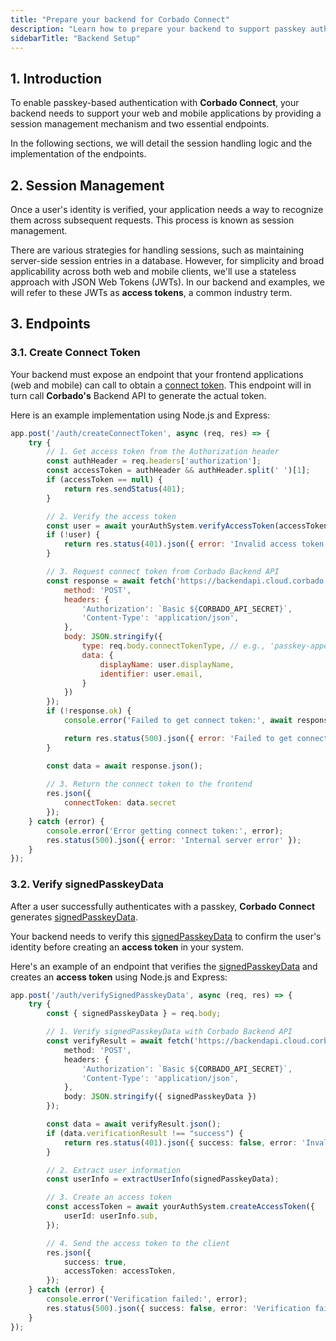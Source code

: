 ```yaml
---
title: "Prepare your backend for Corbado Connect"
description: "Learn how to prepare your backend to support passkey authentication with Corbado Connect by implementing two essential endpoints."
sidebarTitle: "Backend Setup"
---
```



<CognitoDemo />

## 1. Introduction

To enable passkey-based authentication with **Corbado Connect**, your backend needs to support your web and mobile applications by providing a session management mechanism and two essential endpoints. 

In the following sections, we will detail the session handling logic and the implementation of the endpoints.

## 2. Session Management

Once a user's identity is verified, your application needs a way to recognize them across subsequent requests. This process is known as session management.

There are various strategies for handling sessions, such as maintaining server-side session entries in a database. However, for simplicity and broad applicability across both web and mobile clients, we'll use a stateless approach with JSON Web Tokens (JWTs). In our backend and examples, we will refer to these JWTs as **access tokens**, a common industry term.

## 3. Endpoints

### 3.1. Create Connect Token

Your backend must expose an endpoint that your frontend applications (web and mobile) can call to obtain a [connect token](/corbado-connect/concepts/connect-token). This endpoint will in turn call **Corbado's** Backend API to generate the actual token.

Here is an example implementation using Node.js and Express:

```javascript
app.post('/auth/createConnectToken', async (req, res) => {
    try {
        // 1. Get access token from the Authorization header
        const authHeader = req.headers['authorization'];
        const accessToken = authHeader && authHeader.split(' ')[1];
        if (accessToken == null) {
            return res.sendStatus(401);
        }

        // 2. Verify the access token
        const user = await yourAuthSystem.verifyAccessToken(accessToken);
        if (!user) {
            return res.status(401).json({ error: 'Invalid access token' });
        }

        // 3. Request connect token from Corbado Backend API
        const response = await fetch('https://backendapi.cloud.corbado.io/v2/connectTokens', {
            method: 'POST',
            headers: {
                'Authorization': `Basic ${CORBADO_API_SECRET}`,
                'Content-Type': 'application/json',
            },
            body: JSON.stringify({
                type: req.body.connectTokenType, // e.g., 'passkey-append'
                data: {
                    displayName: user.displayName,
                    identifier: user.email,
                }
            })
        });
        if (!response.ok) {
            console.error('Failed to get connect token:', await response.text());

            return res.status(500).json({ error: 'Failed to get connect token' });
        }

        const data = await response.json();
        
        // 3. Return the connect token to the frontend
        res.json({
            connectToken: data.secret
        });
    } catch (error) {
        console.error('Error getting connect token:', error);
        res.status(500).json({ error: 'Internal server error' });
    }
});
```

### 3.2. Verify signedPasskeyData

After a user successfully authenticates with a passkey, **Corbado Connect** generates [signedPasskeyData](/corbado-connect/concepts/signed-passkey-data).

Your backend needs to verify this [signedPasskeyData](/corbado-connect/concepts/signed-passkey-data) to confirm the user's identity before creating an **access token** in your system.

Here's an example of an endpoint that verifies the [signedPasskeyData](/corbado-connect/concepts/signed-passkey-data) and creates an **access token** using Node.js and Express:

```typescript
app.post('/auth/verifySignedPasskeyData', async (req, res) => {
    try {
        const { signedPasskeyData } = req.body;

        // 1. Verify signedPasskeyData with Corbado Backend API
        const verifyResult = await fetch('https://backendapi.cloud.corbado.io/v2/passkeys/verifySignedData', {
            method: 'POST',
            headers: {
                'Authorization': `Basic ${CORBADO_API_SECRET}`,
                'Content-Type': 'application/json',
            },
            body: JSON.stringify({ signedPasskeyData })
        });

        const data = await verifyResult.json();
        if (data.verificationResult !== "success") {
            return res.status(401).json({ success: false, error: 'Invalid signedPasskeyData' });
        }

        // 2. Extract user information
        const userInfo = extractUserInfo(signedPasskeyData);

        // 3. Create an access token
        const accessToken = await yourAuthSystem.createAccessToken({
            userId: userInfo.sub,
        });

        // 4. Send the access token to the client
        res.json({
            success: true,
            accessToken: accessToken,
        });
    } catch (error) {
        console.error('Verification failed:', error);
        res.status(500).json({ success: false, error: 'Verification failed' });
    }
});
```